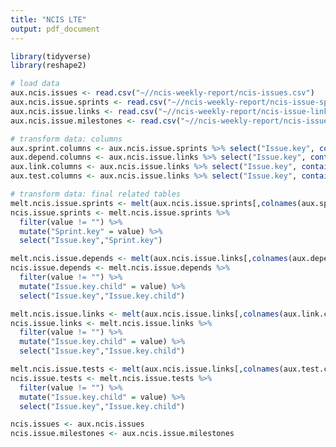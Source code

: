```yaml
---
title: "NCIS LTE"
output: pdf_document
---
```


```r
library(tidyverse)
library(reshape2)

# load data
aux.ncis.issues <- read.csv("~//ncis-weekly-report/ncis-issues.csv")
aux.ncis.issue.sprints <- read.csv("~//ncis-weekly-report/ncis-issue-sprints.csv")
aux.ncis.issue.links <- read.csv("~//ncis-weekly-report/ncis-issue-links.csv")
aux.ncis.issue.milestones <- read.csv("~//ncis-weekly-report/ncis-issue-milestones.csv")

# transform data: columns
aux.sprint.columns <- aux.ncis.issue.sprints %>% select("Issue.key", contains('Sprint')) %>% head(0)
aux.depend.columns <- aux.ncis.issue.links %>% select("Issue.key", contains('Outward.issue.link..Depend')) %>% head(0)
aux.link.columns <- aux.ncis.issue.links %>% select("Issue.key", contains('Outward.issue.link..Links')) %>% head(0)
aux.test.columns <- aux.ncis.issue.links %>% select("Issue.key", contains('Outward.issue.link..Test.Case')) %>% head(0)

# transform data: final related tables
melt.ncis.issue.sprints <- melt(aux.ncis.issue.sprints[,colnames(aux.sprint.columns)],id.vars = 1)
ncis.issue.sprints <- melt.ncis.issue.sprints %>% 
  filter(value != "") %>% 
  mutate("Sprint.key" = value) %>%
  select("Issue.key","Sprint.key")

melt.ncis.issue.depends <- melt(aux.ncis.issue.links[,colnames(aux.depend.columns)],id.vars = 1)
ncis.issue.depends <- melt.ncis.issue.depends %>% 
  filter(value != "") %>% 
  mutate("Issue.key.child" = value) %>%
  select("Issue.key","Issue.key.child")

melt.ncis.issue.links <- melt(aux.ncis.issue.links[,colnames(aux.link.columns)],id.vars = 1)
ncis.issue.links <- melt.ncis.issue.links %>% 
  filter(value != "") %>% 
  mutate("Issue.key.child" = value) %>%
  select("Issue.key","Issue.key.child")

melt.ncis.issue.tests <- melt(aux.ncis.issue.links[,colnames(aux.test.columns)],id.vars = 1)
ncis.issue.tests <- melt.ncis.issue.tests %>% 
  filter(value != "") %>% 
  mutate("Issue.key.child" = value) %>%
  select("Issue.key","Issue.key.child")

ncis.issues <- aux.ncis.issues
ncis.issue.milestones <- aux.ncis.issue.milestones
```